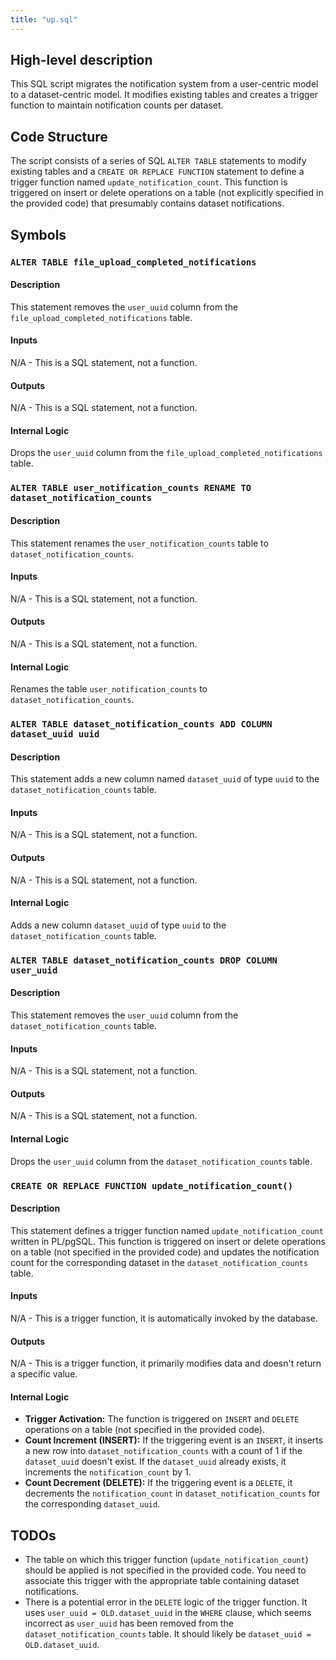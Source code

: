 ```yaml
---
title: "up.sql"
---
```


## High-level description
This SQL script migrates the notification system from a user-centric model to a dataset-centric model. It modifies existing tables and creates a trigger function to maintain notification counts per dataset.

## Code Structure
The script consists of a series of SQL `ALTER TABLE` statements to modify existing tables and a `CREATE OR REPLACE FUNCTION` statement to define a trigger function named `update_notification_count`. This function is triggered on insert or delete operations on a table (not explicitly specified in the provided code) that presumably contains dataset notifications.

## Symbols

### `ALTER TABLE file_upload_completed_notifications`
#### Description
This statement removes the `user_uuid` column from the `file_upload_completed_notifications` table.

#### Inputs
N/A - This is a SQL statement, not a function.

#### Outputs
N/A - This is a SQL statement, not a function.

#### Internal Logic
Drops the `user_uuid` column from the `file_upload_completed_notifications` table.

### `ALTER TABLE user_notification_counts RENAME TO dataset_notification_counts`
#### Description
This statement renames the `user_notification_counts` table to `dataset_notification_counts`.

#### Inputs
N/A - This is a SQL statement, not a function.

#### Outputs
N/A - This is a SQL statement, not a function.

#### Internal Logic
Renames the table `user_notification_counts` to `dataset_notification_counts`.

### `ALTER TABLE dataset_notification_counts ADD COLUMN dataset_uuid uuid`
#### Description
This statement adds a new column named `dataset_uuid` of type `uuid` to the `dataset_notification_counts` table.

#### Inputs
N/A - This is a SQL statement, not a function.

#### Outputs
N/A - This is a SQL statement, not a function.

#### Internal Logic
Adds a new column `dataset_uuid` of type `uuid` to the `dataset_notification_counts` table.

### `ALTER TABLE dataset_notification_counts DROP COLUMN user_uuid`
#### Description
This statement removes the `user_uuid` column from the `dataset_notification_counts` table.

#### Inputs
N/A - This is a SQL statement, not a function.

#### Outputs
N/A - This is a SQL statement, not a function.

#### Internal Logic
Drops the `user_uuid` column from the `dataset_notification_counts` table.

### `CREATE OR REPLACE FUNCTION update_notification_count()`
#### Description
This statement defines a trigger function named `update_notification_count` written in PL/pgSQL. This function is triggered on insert or delete operations on a table (not specified in the provided code) and updates the notification count for the corresponding dataset in the `dataset_notification_counts` table.

#### Inputs
N/A - This is a trigger function, it is automatically invoked by the database.

#### Outputs
N/A - This is a trigger function, it primarily modifies data and doesn't return a specific value.

#### Internal Logic
- **Trigger Activation:** The function is triggered on `INSERT` and `DELETE` operations on a table (not specified in the provided code).
- **Count Increment (INSERT):** If the triggering event is an `INSERT`, it inserts a new row into `dataset_notification_counts` with a count of 1 if the `dataset_uuid` doesn't exist. If the `dataset_uuid` already exists, it increments the `notification_count` by 1.
- **Count Decrement (DELETE):** If the triggering event is a `DELETE`, it decrements the `notification_count` in `dataset_notification_counts` for the corresponding `dataset_uuid`.

## TODOs
- The table on which this trigger function (`update_notification_count`) should be applied is not specified in the provided code. You need to associate this trigger with the appropriate table containing dataset notifications.
- There is a potential error in the `DELETE` logic of the trigger function. It uses `user_uuid = OLD.dataset_uuid` in the `WHERE` clause, which seems incorrect as `user_uuid` has been removed from the `dataset_notification_counts` table. It should likely be `dataset_uuid = OLD.dataset_uuid`.

